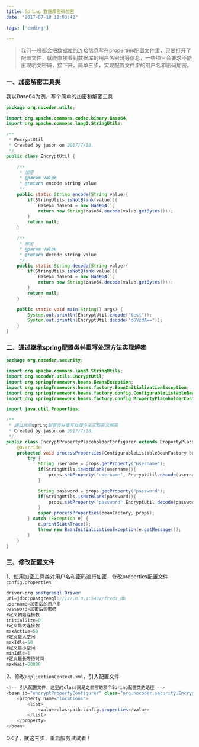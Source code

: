 ```yaml
---
title: Spring 数据库密码加密
date: "2017-07-18 12:03:42"

tags: ['coding']

---
```


> 我们一般都会把数据库的连接信息写在properties配置文件里，只要打开了配置文件，就能直接看到数据库的用户名密码等信息，一些项目会要求不能出现明文密码，接下来，简单三步，实现配置文件里的用户名和密码加密。

### 一、加密解密工具类

我以Base64为例，写个简单的加密和解密工具

```java
package org.nocoder.utils;

import org.apache.commons.codec.binary.Base64;
import org.apache.commons.lang3.StringUtils;

/**
 * EncryptUtil
 * Created by jason on 2017/7/18.
 */
public class EncryptUtil {

    /**
     * 加密
     * @param value
     * @return encode string value
     */
    public static String encode(String value){
        if(StringUtils.isNotBlank(value)){
            Base64 base64 = new Base64();
            return new String(base64.encode(value.getBytes()));
        }
        return null;
    }

    /**
     * 解密
     * @param value
     * @return decode string value
     */
    public static String decode(String value){
        if(StringUtils.isNotBlank(value)){
            Base64 base64 = new Base64();
            return new String(base64.decode(value.getBytes()));
        }
        return null;
    }

    public static void main(String[] args) {
        System.out.println(EncryptUtil.encode("test"));
        System.out.println(EncryptUtil.decode("dGVzdA=="));
    }
}

```
### 二、通过继承spring配置类并重写处理方法实现解密

```java
package org.nocoder.security;

import org.apache.commons.lang3.StringUtils;
import org.nocoder.utils.EncryptUtil;
import org.springframework.beans.BeansException;
import org.springframework.beans.factory.BeanInitializationException;
import org.springframework.beans.factory.config.ConfigurableListableBeanFactory;
import org.springframework.beans.factory.config.PropertyPlaceholderConfigurer;

import java.util.Properties;

/**
 * 通过继承spring配置类并重写处理方法实现密文解密
 * Created by jason on 2017/7/18.
 */
public class EncryptPropertyPlaceholderConfigurer extends PropertyPlaceholderConfigurer{
    @Override
    protected void processProperties(ConfigurableListableBeanFactory beanFactory, Properties props) throws BeansException {
        try {
            String username = props.getProperty("username");
            if(StringUtils.isNotBlank(username)){
                props.setProperty("username", EncryptUtil.decode(username));
            }

            String password = props.getProperty("password");
            if(StringUtils.isNotBlank(password)){
                props.setProperty("password",EncryptUtil.decode(password));
            }
            super.processProperties(beanFactory, props);
        } catch (Exception e) {
            e.printStackTrace();
            throw new BeanInitializationException(e.getMessage());
        }
    }
}

```
### 三、修改配置文件

1、使用加密工具类对用户名和密码进行加密，修改properties配置文件`config.properties`
```java
driver=org.postgresql.Driver
url=jdbc:postgresql://127.0.0.1:5432/freda_db
username=加密后的用户名
password=加密后的密码
#定义初始连接数
initialSize=0
#定义最大连接数
maxActive=50
#定义最大空闲
maxIdle=50
#定义最小空闲
minIdle=1
#定义最长等待时间
maxWait=60000
```

2、修改`applicationContext.xml`，引入配置文件
```java
<!-- 引入配置文件，这里的class就是之前写的那个Spring配置类的路径 -->
<bean id="encryptPropertyConfigurer" class="org.nocoder.security.EncryptPropertyPlaceholderConfigurer">
    <property name="locations">
        <list>
            <value>classpath:config.properties</value>
        </list>
    </property>
</bean>
```

OK了，就这三步，重启服务试试看！